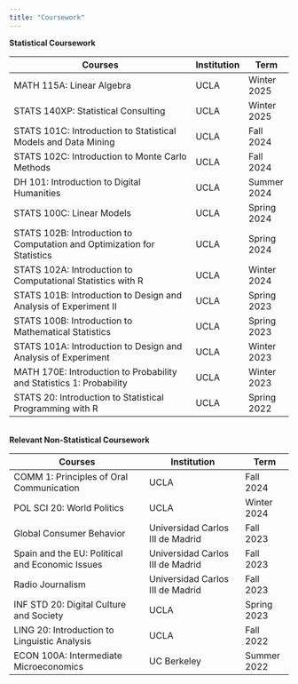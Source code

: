```yaml
---
title: "Coursework"
---
```

**Statistical Coursework**

|Courses|Institution|Term|
|---------------------|----|-----|
|MATH 115A: Linear Algebra|UCLA|Winter 2025|
|STATS 140XP: Statistical Consulting|UCLA|Winter 2025|
|STATS 101C: Introduction to Statistical Models and Data Mining|UCLA|Fall 2024|
|STATS 102C: Introduction to Monte Carlo Methods|UCLA|Fall 2024|
|DH 101: Introduction to Digital Humanities|UCLA|Summer 2024|
|STATS 100C: Linear Models|UCLA|Spring 2024|
|STATS 102B: Introduction to Computation and Optimization for Statistics|UCLA|Spring 2024|
|STATS 102A: Introduction to Computational Statistics with R|UCLA|Winter 2024|
|STATS 101B: Introduction to Design and Analysis of Experiment II|UCLA|Spring 2023|
|STATS 100B: Introduction to Mathematical Statistics|UCLA|Spring 2023|
|STATS 101A: Introduction to Design and Analysis of Experiment|UCLA|Winter 2023|
|MATH 170E: Introduction to Probability and Statistics 1: Probability|UCLA|Winter 2023|
|STATS 20: Introduction to Statistical Programming with R|UCLA|Spring 2022|

\
**Relevant Non-Statistical Coursework**
\

|Courses|Institution|Term|
|--------------|----------|-----|
|COMM 1: Principles of Oral Communication|UCLA|Fall 2024|
|POL SCI 20: World Politics|UCLA|Winter 2024|
|Global Consumer Behavior|Universidad Carlos III de Madrid|Fall 2023|
|Spain and the EU: Political and Economic Issues|Universidad Carlos III de Madrid|Fall 2023|
|Radio Journalism|Universidad Carlos III de Madrid|Fall 2023|
|INF STD 20: Digital Culture and Society|UCLA|Spring 2023|
|LING 20: Introduction to Linguistic Analysis|UCLA|Fall 2022|
|ECON 100A: Intermediate Microeconomics|UC Berkeley|Summer 2022|